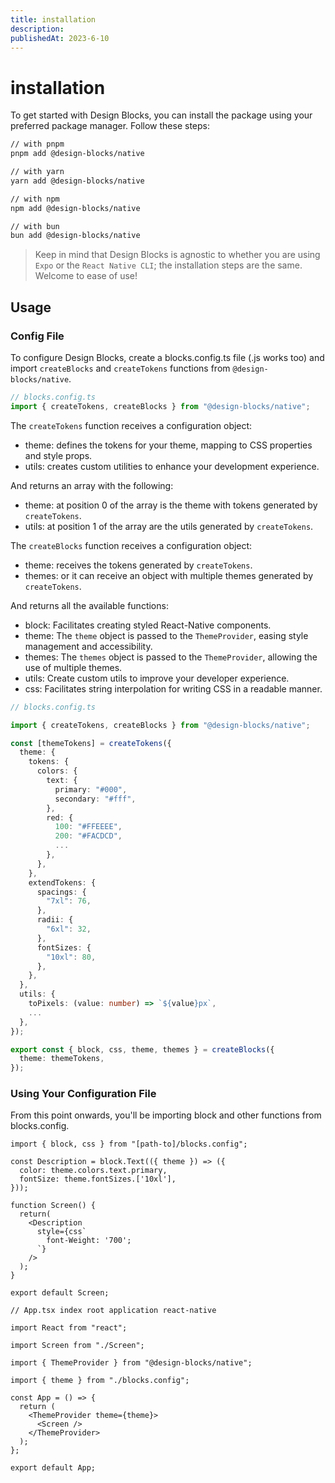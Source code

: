 ```yaml
---
title: installation
description:
publishedAt: 2023-6-10
---
```


# installation

To get started with Design Blocks, you can install the package using your preferred package manager. Follow these steps:

```sh
// with pnpm
pnpm add @design-blocks/native

// with yarn
yarn add @design-blocks/native

// with npm
npm add @design-blocks/native

// with bun
bun add @design-blocks/native
```
> Keep in mind that Design Blocks is agnostic to whether you are using `Expo` or the `React Native CLI`; the installation steps are the same. Welcome to ease of use!

## Usage

### Config File

To configure Design Blocks, create a blocks.config.ts file (.js works too) and import `createBlocks` and `createTokens` functions from `@design-blocks/native`.

```ts
// blocks.config.ts
import { createTokens, createBlocks } from "@design-blocks/native";
```

The `createTokens` function receives a configuration object:

- theme: defines the tokens for your theme, mapping to CSS properties and style props.
- utils: creates custom utilities to enhance your development experience.

And returns an array with the following:

- theme: at position 0 of the array is the theme with tokens generated by `createTokens`.
- utils: at position 1 of the array are the utils generated by `createTokens`.

The `createBlocks` function receives a configuration object:

- theme: receives the tokens generated by `createTokens`.
- themes: or it can receive an object with multiple themes generated by `createTokens`.

And returns all the available functions:

- block: Facilitates creating styled React-Native components.
- theme: The `theme` object is passed to the `ThemeProvider`, easing style management and accessibility.
- themes: The `themes` object is passed to the `ThemeProvider`, allowing the use of multiple themes.
- utils: Create custom utils to improve your developer experience.
- css: Facilitates string interpolation for writing CSS in a readable manner.

```ts
// blocks.config.ts

import { createTokens, createBlocks } from "@design-blocks/native";

const [themeTokens] = createTokens({
  theme: {
    tokens: {
      colors: {
        text: {
          primary: "#000",
          secondary: "#fff",
        },
        red: {
          100: "#FFEEEE",
          200: "#FACDCD",
          ...
        },
      },
    },
    extendTokens: {
      spacings: {
        "7xl": 76,
      },
      radii: {
        "6xl": 32,
      },
      fontSizes: {
        "10xl": 80,
      },
    },
  },
  utils: {
    toPixels: (value: number) => `${value}px`,
    ...
  },
});

export const { block, css, theme, themes } = createBlocks({
  theme: themeTokens,
});
```

### Using Your Configuration File

From this point onwards, you'll be importing block and other functions from blocks.config.

```tsx
import { block, css } from "[path-to]/blocks.config";

const Description = block.Text(({ theme }) => ({
  color: theme.colors.text.primary,
  fontSize: theme.fontSizes.['10xl'],
}));

function Screen() {
  return(
    <Description
      style={css`
        font-Weight: '700';
      `}
    />
  );
}

export default Screen;
```

```tsx
// App.tsx index root application react-native

import React from "react";

import Screen from "./Screen";

import { ThemeProvider } from "@design-blocks/native";

import { theme } from "./blocks.config";

const App = () => {
  return (
    <ThemeProvider theme={theme}>
      <Screen />
    </ThemeProvider>
  );
};

export default App;
```
